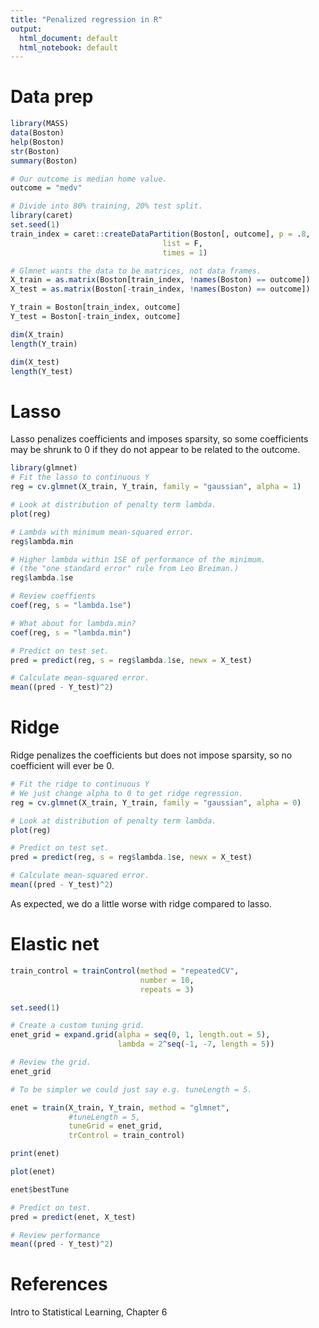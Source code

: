 ```yaml
---
title: "Penalized regression in R"
output:
  html_document: default
  html_notebook: default
---
```

# Data prep

```r
library(MASS)
data(Boston)
help(Boston)
str(Boston)
summary(Boston)

# Our outcome is median home value.
outcome = "medv"

# Divide into 80% training, 20% test split.
library(caret)
set.seed(1)
train_index = caret::createDataPartition(Boston[, outcome], p = .8, 
                                  list = F, 
                                  times = 1)

# Glmnet wants the data to be matrices, not data frames.
X_train = as.matrix(Boston[train_index, !names(Boston) == outcome])
X_test = as.matrix(Boston[-train_index, !names(Boston) == outcome])

Y_train = Boston[train_index, outcome]
Y_test = Boston[-train_index, outcome]

dim(X_train)
length(Y_train)

dim(X_test)
length(Y_test)
```


# Lasso

Lasso penalizes coefficients and imposes sparsity, so some coefficients may be shrunk to 0 if they do not appear to be related to the outcome.

```r
library(glmnet)
# Fit the lasso to continuous Y
reg = cv.glmnet(X_train, Y_train, family = "gaussian", alpha = 1)

# Look at distribution of penalty term lambda.
plot(reg)

# Lambda with minimum mean-squared error.
reg$lambda.min

# Higher lambda within 1SE of performance of the minimum.
# (the "one standard error" rule from Leo Breiman.)
reg$lambda.1se

# Review coeffients
coef(reg, s = "lambda.1se")

# What about for lambda.min?
coef(reg, s = "lambda.min")

# Predict on test set.
pred = predict(reg, s = reg$lambda.1se, newx = X_test)

# Calculate mean-squared error.
mean((pred - Y_test)^2)
```

# Ridge

Ridge penalizes the coefficients but does not impose sparsity, so no coefficient will ever be 0.

```r

# Fit the ridge to continuous Y
# We just change alpha to 0 to get ridge regression.
reg = cv.glmnet(X_train, Y_train, family = "gaussian", alpha = 0)

# Look at distribution of penalty term lambda.
plot(reg)

# Predict on test set.
pred = predict(reg, s = reg$lambda.1se, newx = X_test)

# Calculate mean-squared error.
mean((pred - Y_test)^2)
```

As expected, we do a little worse with ridge compared to lasso.

# Elastic net

```r
train_control = trainControl(method = "repeatedCV",
                             number = 10,
                             repeats = 3)

set.seed(1)

# Create a custom tuning grid.
enet_grid = expand.grid(alpha = seq(0, 1, length.out = 5),
                        lambda = 2^seq(-1, -7, length = 5))

# Review the grid.
enet_grid

# To be simpler we could just say e.g. tuneLength = 5.

enet = train(X_train, Y_train, method = "glmnet",
             #tuneLength = 5,
             tuneGrid = enet_grid,
             trControl = train_control)

print(enet)

plot(enet)

enet$bestTune

# Predict on test.
pred = predict(enet, X_test)

# Review performance
mean((pred - Y_test)^2)
```

# References

Intro to Statistical Learning, Chapter 6